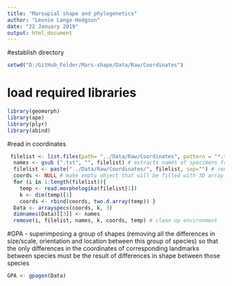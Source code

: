 ```yaml
---
title: "Marsupial shape and phylogenetics"
author: "Leonie Lange-Hodgson"
date: "22 January 2019"
output: html_document
---
```


#establish directory

```r
setwd("D:/GitHub_Folder/Mars-shape/Data/Raw/Coordinates")
```

# load required libraries

```r

library(geomorph)
library(ape)
library(plyr)
library(abind)

```
#read in coordinates
```r
 filelist <- list.files(path= "../Data/Raw/Coordinates", pattern = "*.txt")
  names <- gsub (".txt", "", filelist) # extracts names of specimens from the file name
  filelist <- paste("../Data/Raw/Coordinates/", filelist, sep="") # rename with path
  coords <- NULL # make empty object that will be filled with 3D array of coordinate data
  for (i in 1:length(filelist)){
    temp <- read.morphologika(filelist[1]) 
    k <- dim(temp)[1] 
    coords <- rbind(coords, two.d.array(temp)) }
  Data <- arrayspecs(coords, k, 3) 
  dimnames(Data)[[3]] <- names
  remove(i, filelist, names, k, coords, temp) # clean up environment

```

#GPA - superimposing a group of shapes (removing all the differences in size/scale, orientation and location between this group of species) so that the only differences in the coordinates of corresponding landmarks between species must be the result of differences in shape between those species
```r
GPA <- gpagen(Data)

```